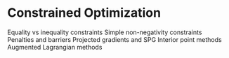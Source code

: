 # Constrained Optimization

Equality vs inequality constraints
Simple non-negativity constraints
Penalties and barriers
Projected gradients and SPG
Interior point methods
Augmented Lagrangian methods 
